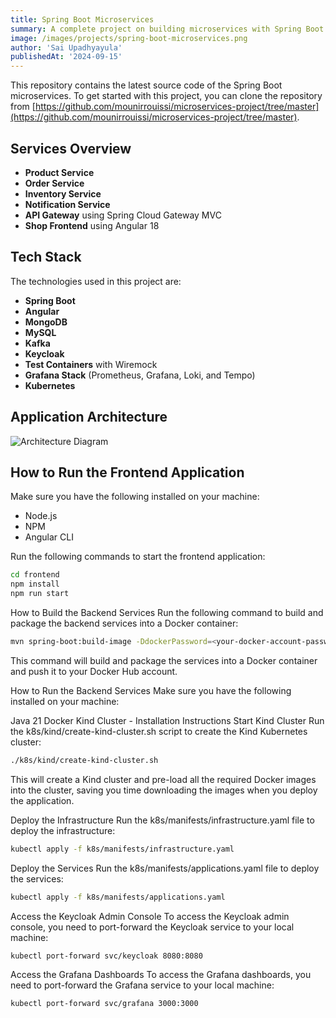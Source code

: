 ```yaml
---
title: Spring Boot Microservices
summary: A complete project on building microservices with Spring Boot.
image: /images/projects/spring-boot-microservices.png
author: 'Sai Upadhyayula'
publishedAt: '2024-09-15'
---
```


This repository contains the latest source code of the Spring Boot microservices.
To get started with this project, you can clone the repository from [https://github.com/mounirrouissi/microservices-project/tree/master](https://github.com/mounirrouissi/microservices-project/tree/master).

## Services Overview

- **Product Service**
- **Order Service**
- **Inventory Service**
- **Notification Service**
- **API Gateway** using Spring Cloud Gateway MVC
- **Shop Frontend** using Angular 18

## Tech Stack

The technologies used in this project are:

- **Spring Boot**
- **Angular**
- **MongoDB**
- **MySQL**
- **Kafka**
- **Keycloak**
- **Test Containers** with Wiremock
- **Grafana Stack** (Prometheus, Grafana, Loki, and Tempo)
- **Kubernetes**

## Application Architecture

![Architecture Diagram](img.png)

## How to Run the Frontend Application

Make sure you have the following installed on your machine:

- Node.js
- NPM
- Angular CLI

Run the following commands to start the frontend application:


```bash
cd frontend
npm install
npm run start
```

How to Build the Backend Services
Run the following command to build and package the backend services into a Docker container:

```bash
mvn spring-boot:build-image -DdockerPassword=<your-docker-account-password>

```

This command will build and package the services into a Docker container and push it to your Docker Hub account.

How to Run the Backend Services
Make sure you have the following installed on your machine:

Java 21
Docker
Kind Cluster - Installation Instructions
Start Kind Cluster
Run the k8s/kind/create-kind-cluster.sh script to create the Kind Kubernetes cluster:


```bash
./k8s/kind/create-kind-cluster.sh

```

This will create a Kind cluster and pre-load all the required Docker images into the cluster, saving you time downloading the images when you deploy the application.

Deploy the Infrastructure
Run the k8s/manifests/infrastructure.yaml file to deploy the infrastructure:


```bash
kubectl apply -f k8s/manifests/infrastructure.yaml

```


Deploy the Services
Run the k8s/manifests/applications.yaml file to deploy the services:


```bash
kubectl apply -f k8s/manifests/applications.yaml

```

Access the Keycloak Admin Console
To access the Keycloak admin console, you need to port-forward the Keycloak service to your local machine:


```bash
kubectl port-forward svc/keycloak 8080:8080

```

Access the Grafana Dashboards
To access the Grafana dashboards, you need to port-forward the Grafana service to your local machine:

```bash
kubectl port-forward svc/grafana 3000:3000

```
